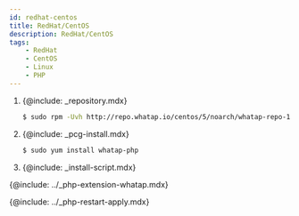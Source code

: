 ```yaml
---
id: redhat-centos
title: RedHat/CentOS
description: RedHat/CentOS
tags:
    - RedHat
    - CentOS
    - Linux
    - PHP
---
```


1. {@include: _repository.mdx}

    ```bash
    $ sudo rpm -Uvh http://repo.whatap.io/centos/5/noarch/whatap-repo-1.0-1.noarch.rpm
    ```

1. {@include: _pcg-install.mdx} 

    ```bash
    $ sudo yum install whatap-php
    ```
1. {@include: _install-script.mdx}

{@include: ../_php-extension-whatap.mdx}  

{@include: ../_php-restart-apply.mdx} 
<!-- 4. Apache 및 PHP-FPM 다시 시작 후 적용됩니다. -->

<!-- PHP 확장 모듈 및 whatap-php 서비스 데몬을 설치하세요. -->